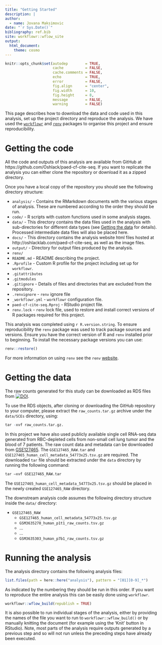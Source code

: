 ```yaml
---
title: "Getting Started"
description: |
author:
  - name: Jovana Maksimovic
date: "`r Sys.Date()`"
bibliography: ref.bib
site: workflowr::wflow_site
output:
  html_document:
    theme: cosmo
---
```


```r
knitr::opts_chunk$set(autodep        = TRUE,
                      cache          = FALSE,
                      cache.comments = FALSE,
                      echo           = TRUE,
                      error          = FALSE,
                      fig.align      = "center",
                      fig.width      = 10,
                      fig.height     = 8,
                      message        = FALSE,
                      warning        = FALSE)
```

This page describes how to download the data and code used in this analysis,
set up the project directory and reproduce the analysis. We have used the
[`workflowr`][workflowr] and [`renv`][renv] packages to organise this project and 
ensure reproducibility.

# Getting the code {#code}

All the code and outputs of this analysis are available from GitHub at
https://github.com/Oshlack/paed-cf-cite-seq. If you want to replicate the
analysis you can either clone the repository or download it as a zipped 
directory.

Once you have a local copy of the repository you should see the following
directory structure:

* `analysis/` - Contains the RMarkdown documents with the various stages of
analysis. These are numbered according to the order they should be run.
* `code/` - R scripts with custom functions used in some analysis stages. 
* `data/` - This directory contains the data files used in the analysis with
sub-directories for different data types (see [Getting the data](#data) for
details). Processed intermediate data files will also be placed here.
* `docs/` - This directory contains the analysis website html files hosted at
  http://oshlacklab.com/paed-cf-cite-seq, as well as the image files.
* `output/` - Directory for output files produced by the analysis.
* `renv/` 
* `README.md` - README describing the project.
* `.Rprofile` - Custom R profile for the project including set up for
  `workflowr`.
* `.gitattributes`
* `.gitmodules`
* `.gitignore` - Details of files and directories that are excluded from the
  repository.
* `.renvignore` - `renv` ignore file
* `_workflowr.yml` - `workflowr` configuration file.
* `paed-cf-cite-seq.Rproj` - RStudio project file.
* `renv.lock` - `renv` lock file, used to restore and install correct versions of
R packages required for this project.

This analysis was completed using `r R.version.string`. To ensure reproducibility
the `renv` package was used to track package sources and versions. Ensure you 
have the correct version of R and `renv` installed prior to beginning. To 
install the necessary package versions you can use:

```r
renv::restore()
```

For more information on using `renv` see the `renv` [website][renv].


# Getting the data {#data}

The raw counts generated for this study can be downloaded as RDS files from [![DOI](https://zenodo.org/badge/DOI/10.5281/zenodo.4706148.svg)](https://doi.org/10.5281/zenodo.4706148).

To use the RDS objects, after cloning or downloading the GitHub repository to 
your computer, please extract the `raw_counts.tar.gz` archive under the 
`data/SCEs` directory, using: 

```r
tar -xvf raw_counts.tar.gz.
```

In this project we have also used publicly available single cell RNA-seq data 
generated from RBC-depleted cells from non-small cell lung tumor and the blood 
of 7 patients. The raw count data and metadata can be downloaded from 
[GSE127465][geo]. The `GSE127465_RAW.tar` and 
`GSE127465_human_cell_metadata_54773x25.tsv.gz` are required. The downloaded 
`tar` file should be extracted under the `data` directory by running the 
following command:

```r
tar –xvf GSE127465_RAW.tar
```

The `GSE127465_human_cell_metadata_54773x25.tsv.gz` should be placed in the 
newly created `GSE127465_RAW` directory.

The downstream analysis code assumes the following directory structure inside 
the `data/` directory:

* `GSE127465_RAW`
    * `GSE127465_human_cell_metadata_54773x25.tsv.gz`
    * `GSM3635278_human_p1t1_raw_counts.tsv.gz`
    * ...
    * ...
    * `GSM3635303_human_p7b1_raw_counts.tsv.gz`


# Running the analysis {#analysis}

The analysis directory contains the following analysis files:

```r
list.files(path = here::here("analysis"), pattern = "[01][0-9]_*")
```

As indicated by the numbering they should be run in this order. If you want to
reproduce the entire analysis this can be easily done using `workflowr`.

```r
workflowr::wflow_build(republish = TRUE)
```

It is also possible to run individual stages of the analysis, either by
providing the names of the file you want to run to `workflowr::wflow_build()` or
by manually knitting the document (for example using the 'Knit' button in
RStudio). Note, most parts of the analysis require outputs generated by a 
previous step and so will not run unless the preceding steps have already been 
executed.

[geo]: <https://www.ncbi.nlm.nih.gov/geo/query/acc.cgi?acc=GSE127465> "geo"
[workflowr]: <https://workflowr.github.io/workflowr/> "workflowr"
[renv]: <https://rstudio.github.io/renv/articles/renv.html> "renv"
